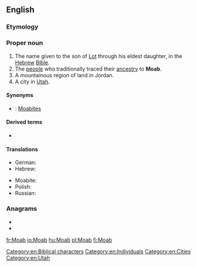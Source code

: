 {{also|MOAB}}
==English==
{{wikipedia}}

===Etymology===
{{rfe|lang=en}}

===Proper noun===
{{en-proper noun}}

# The name given to the son of [[Lot]] through his eldest daughter, in the [[Hebrew]] [[Bible]].
# The [[people]] who traditionally traced their [[ancestry]] to '''Moab'''.
# A mountainous region of land in Jordan.
# A city in [[Utah]].

====Synonyms====
* {{qualifier|nation descended from Moab}}: [[Moabite]]s

====Derived terms====
* {{l|en|Moabite}}

====Translations====
{{trans-top}}
* German: {{t|de|Moab}}
* Hebrew: {{t|he|מוֹאָב|sc=Hebr}}
{{trans-mid}}
* Moabite: {{t|obm|𐤌𐤀𐤁}}
* Polish: {{t+|pl|Moab|m}}
* Russian: {{t|ru|Моа́в|m}}
{{trans-bottom}}

===Anagrams===
* {{l|en|ambo}}
* {{l|en|boma}}

[[Category:en:Biblical characters]]
[[Category:en:Individuals]]
[[Category:en:Cities]]
[[Category:en:Utah]]

[[fr:Moab]]
[[io:Moab]]
[[hu:Moab]]
[[pl:Moab]]
[[fi:Moab]]